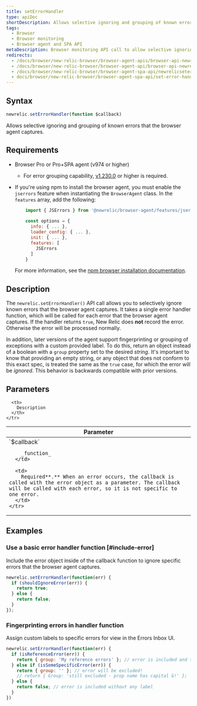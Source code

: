 ```yaml
---
title: setErrorHandler
type: apiDoc
shortDescription: Allows selective ignoring and grouping of known errors that the browser agent captures.
tags:
  - Browser
  - Browser monitoring
  - Browser agent and SPA API
metaDescription: Browser monitoring API call to allow selective ignoring and grouping of known errors captured by the agent.
redirects:
  - /docs/browser/new-relic-browser/browser-agent-apis/browser-api-newrelicseterrorhandler
  - /docs/browser/new-relic-browser/browser-agent-api/browser-api-newrelicseterrorhandler
  - /docs/browser/new-relic-browser/browser-agent-spa-api/newrelicseterrorhandler-browser-agent-api
  - docs/browser/new-relic-browser/browser-agent-spa-api/set-error-handler
---
```


## Syntax

```js
newrelic.setErrorHandler(function $callback)
```

Allows selective ignoring and grouping of known errors that the browser agent captures.

## Requirements

* Browser Pro or Pro+SPA agent (v974 or higher)
  * For error grouping capability, [v1.230.0](/docs/release-notes/new-relic-browser-release-notes/browser-agent-release-notes/browser-agent-v1.230.0) or higher is required.
* If you're using npm to install the browser agent, you must enable the `jserrors` feature when instantiating the `BrowserAgent` class. In the `features` array, add the following:

  ```js
      import { JSErrors } from '@newrelic/browser-agent/features/jserrors';
      
      const options = {
        info: { ... },
        loader_config: { ... },
        init: { ... },
        features: [
          JSErrors
        ]
      }
  ```

  For more information, see the [npm browser installation documentation](https://www.npmjs.com/package/@newrelic/browser-agent#new-relic-browser-agent).

## Description

The `newrelic.setErrorHandler()` API call allows you to selectively ignore known errors that the browser agent captures. It takes a single error handler function, which will be called for each error that the browser agent captures. If the handler returns `true`, New Relic does **not** record the error. Otherwise the error will be processed normally.

In addition, later versions of the agent support fingerprinting or grouping of exceptions with a custom provided label. To do this, return an object instead of a boolean with a `group` property set to the desired _string_. It's important to know that providing an empty string, or any object that does not conform to this exact spec, is treated the same as the `true` case, for which the error will be _ignored_. This behavior is backwards compatible with prior versions.

## Parameters

<table>
  <thead>
    <tr>
      <th width="25%">
        Parameter
      </th>

      <th>
        Description
      </th>
    </tr>
  </thead>

  <tbody>
    <tr>
      <td>
        `$callback`

        _function_
      </td>

      <td>
        Required**.** When an error occurs, the callback is called with the error object as a parameter. The callback will be called with each error, so it is not specific to one error.
      </td>
    </tr>
  </tbody>
</table>

## Examples

### Use a basic error handler function [#include-error]

Include the error object inside of the callback function to ignore specific errors that the browser agent captures.

```js
newrelic.setErrorHandler(function(err) {
  if (shouldIgnoreError(err)) {
    return true;
  } else {
    return false;
  }
});
```

### Fingerprinting errors in handler function

Assign custom labels to specific errors for view in the Errors Inbox UI.

```js
newrelic.setErrorHandler(function(err) {
  if (isReferenceError(err)) {
    return { group: 'My reference errors' }; // error is included and tagged under this label
  } else if (isSomeSpecificError(err)) {
    return { group: '' }; // error will be excluded!
    // return { Group: 'still excluded - prop name has capital G!' };
  } else {
    return false; // error is included without any label
  }
})
```
